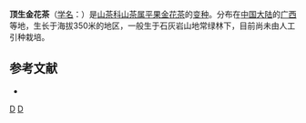 {{Infraspeciesbox 
| genus = Camellia
| species = pinggaoensis
| varietas = terminalis
| authority =  [[梁盛业|S.Y.Liang]]
}}

'''顶生金花茶'''（[[学名|学名]]：{{lang|la|''Camellia pinggaoensis'' var. ''terminalis''}}）是[[山茶科|山茶科]][[山茶属|山茶属]][[平果金花茶|平果金花茶]]的[[变种|变种]]。分布在[[中国大陆|中国大陆]]的[[广西|广西]]等地，生长于海拔350米的地区，一般生于石灰岩山地常绿林下，目前尚未由人工引种栽培。

== 参考文献 ==
<div class="references-small">
* {{cite web| url =http://www.bioinfo.cn/db05/KmzwSpecies.php?action=view&id=28974| title =顶生金花茶（变种）| work =《中国高等植物数据库全库》| publisher =中国科学院微生物研究所| author =昆明植物研究所| accessdate =2009-02-26| deadurl =yes| archiveurl =https://web.archive.org/web/20160305045941/http://www.bioinfo.cn/db05/KmzwSpecies.php?action=view&id=28974| archivedate =2016-03-05}}
</div>

[[Category:山茶属|D]]
[[Category:广西植物|D]]


{{植物小作品}}